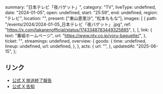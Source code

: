   summary: "日本テレビ「夜バゲット」",
  category: "TV",
  liveType: undefined,
  date: "2024-01-05",
  open: undefined,
  start: "25:59",
  end: undefined,
  region: "テレビ",
  location: "",
  present: ["東山恵里沙", "松本ももな"],
  images: [
    {
      path: "/events/2024/2024-01-05_日本テレビ「夜バゲット」.jpg",
      ref: "https://x.com/takanenofficial/status/1743348783449325885",
    },
  ],
  link: {
    text: "番組ホームページ",
    url: "https://www.ntv.co.jp/yoru-baguette/",
  },
  ticket: "",
  streamings: undefined,
  overview: {
    goods: {
      time: undefined,
      lineup: undefined,
      url: undefined,
    },
  },
  acts: {
    url: "",
  },
  updatedAt: "2025-06-15",
};

## リンク

- [公式 X 放送終了報告](https://x.com/takanenofficial/status/1743348783449325885)
- [公式 X 告知](https://x.com/takanenofficial/status/1742901683422961990)
